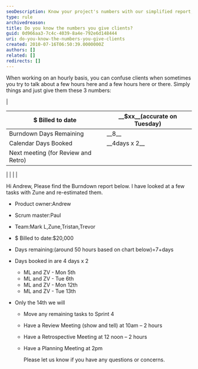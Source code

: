 ```yaml
---
seoDescription: Know your project's numbers with our simplified report, featuring billed hours to date, remaining days, booked calendar days, and next meeting details.
type: rule
archivedreason:
title: Do you know the numbers you give clients?
guid: 0d966aa3-7c4c-4039-8a4e-792e6d148444
uri: do-you-know-the-numbers-you-give-clients
created: 2010-07-16T06:50:39.0000000Z
authors: []
related: []
redirects: []
---
```


When working on an hourly basis, you can confuse clients when sometimes you try to talk about a few hours here and a few hours here or there.
Simply things and just give them these 3 numbers:

|

| $ Billed to date                    | \_\_$xx\_\_(accurate on Tuesday) |
| ----------------------------------- | -------------------------------- |
| Burndown Days Remaining             | \_\_8\_\_                        |
| Calendar Days Booked                | \_\_4days x 2\_\_                |
| Next meeting (for Review and Retro) |

|  |
|  |

Hi Andrew,
Please find the Burndown report below. I have looked at a few tasks with Zune and re-estimated them.

- Product owner:Andrew
- Scrum master:Paul
- Team:Mark L,Zune,Tristan,Trevor
- $ Billed to date:$20,000
- Days remaining:(around 50 hours based on chart below)=7+days
- Days booked in are 4 days x 2
  - ML and ZV - Mon 5th
  - ML and ZV - Tue 6th
  - ML and ZV - Mon 12th
  - ML and ZV - Tue 13th
- Only the 14th we will

  - Move any remaining tasks to Sprint 4
  - Have a Review Meeting (show and tell) at 10am – 2 hours
  - Have a Retrospective Meeting at 12 noon – 2 hours
  - Have a Planning Meeting at 2pm

    Please let us know if you have any questions or concerns.